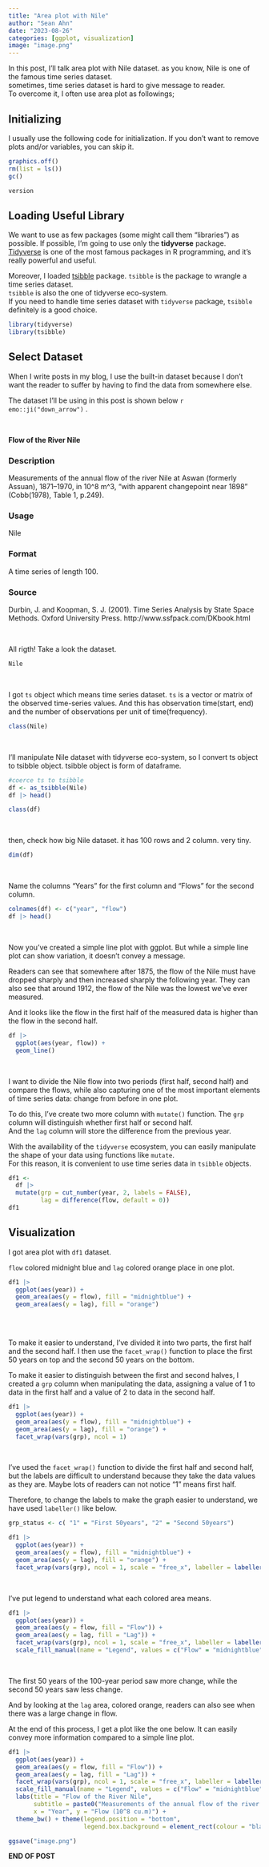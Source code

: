 ```yaml
---
title: "Area plot with Nile"
author: "Sean Ahn"
date: "2023-08-26"
categories: [ggplot, visualization]
image: "image.png"
---
```


In this post, I'll talk area plot with Nile dataset. as you know, Nile is one of the famous time series dataset.   
sometimes, time series dataset is hard to give message to reader.   
To overcome it, I often use area plot as followings;  

## Initializing

I usually use the following code for initialization. If you don't want to remove plots and/or variables, you can skip it.

```r
graphics.off()
rm(list = ls())
gc()

```

```r
version
```

## Loading Useful Library

We want to use as few packages (some might call them "libraries") as possible. If possible, I'm going to use only the **tidyverse** package. [Tidyverse](https://www.tidyverse.org) is one of the most famous packages in R programming, and it's really powerful and useful.

Moreover, I loaded [tsibble](https://tsibble.tidyverts.org) package. `tsibble` is the package to wrangle a time series dataset.   
`tsibble` is also the one of tidyverse eco-system.   
If you need to handle time series dataset with `tidyverse` package, `tsibble` definitely is a good choice.  

```r
library(tidyverse)
library(tsibble)

```

## Select Dataset

When I write posts in my blog, I use the built-in dataset because I don't want the reader to suffer by having to find the data from somewhere else.

The dataset I'll be using in this post is shown below `r emo::ji("down_arrow")` .

<br>

**Flow of the River Nile**

### Description

Measurements of the annual flow of the river Nile at Aswan (formerly Assuan), 1871–1970, in 10^8 m^3, “with apparent changepoint near 1898” (Cobb(1978), Table 1, p.249).

### Usage

Nile

### Format

A time series of length 100.

### Source

Durbin, J. and Koopman, S. J. (2001). Time Series Analysis by State Space Methods. Oxford University Press. http://www.ssfpack.com/DKbook.html

<br>

All rigth! Take a look the dataset.  

```r
Nile

```

<br>

I got `ts` object which means time series dataset. `ts` is a vector or matrix of the observed time-series values. And this has observation time(start, end) and the number of observations per unit of time(frequency).  

```r
class(Nile)

```

<br>

I'll manipulate Nile dataset with tidyverse eco-system, so I convert ts object to tsibble object. tsibble object is form of dataframe. 

```r
#coerce ts to tsibble
df <- as_tsibble(Nile)
df |> head()

```

```r
class(df)
```

<br>

then, check how big Nile dataset. it has 100 rows and 2 column. very tiny.  

```r
dim(df)
```

<br>

Name the columns "Years" for the first column and "Flows" for the second column.  

```r
colnames(df) <- c("year", "flow")
df |> head()
```

<br>

Now you've created a simple line plot with ggplot. But while a simple line plot can show variation, it doesn't convey a message.

Readers can see that somewhere after 1875, the flow of the Nile must have dropped sharply and then increased sharply the following year. They can also see that around 1912, the flow of the Nile was the lowest we've ever measured.

And it looks like the flow in the first half of the measured data is higher than the flow in the second half.

```r
df |> 
  ggplot(aes(year, flow)) +
  geom_line()
```

<br>

I want to divide the Nile flow into two periods (first half, second half) and compare the flows, while also capturing one of the most important elements of time series data: change from before in one plot.  

To do this, I've create two more column with `mutate()` function. The `grp` column will distinguish whether first half or second half.   
And the `lag` column will store the difference from the previous year.   

:::callout-note
With the availability of the `tidyverse` ecosystem, you can easily manipulate the shape of your data using functions like `mutate`.   
For this reason, it is convenient to use time series data in `tsibble` objects.
:::


```r
df1 <- 
  df |> 
  mutate(grp = cut_number(year, 2, labels = FALSE), 
         lag = difference(flow, default = 0))
df1
```

## Visualization  

I got area plot with `df1` dataset. 

`flow` colored midnight blue and `lag` colored orange place in one plot.  


```r
df1 |> 
  ggplot(aes(year)) +
  geom_area(aes(y = flow), fill = "midnightblue") +
  geom_area(aes(y = lag), fill = "orange")
  
```

<br>

To make it easier to understand, I've divided it into two parts, the first half and the second half. I then use the `facet_wrap()` function to place the first 50 years on top and the second 50 years on the bottom.

To make it easier to distinguish between the first and second halves, I created a `grp` column when manipulating the data, assigning a value of 1 to data in the first half and a value of 2 to data in the second half.

```r
df1 |> 
  ggplot(aes(year)) +
  geom_area(aes(y = flow), fill = "midnightblue") +
  geom_area(aes(y = lag), fill = "orange") +
  facet_wrap(vars(grp), ncol = 1)
```

<br>

I've used the `facet_wrap()` function to divide the first half and second half, but the labels are difficult to understand because they take the data values as they are.  Maybe lots of readers can not notice "1" means first half. 

Therefore, to change the labels to make the graph easier to understand, we have used `labeller()` like below.  

```r
grp_status <- c( "1" = "First 50years", "2" = "Second 50years")
```


```r
df1 |> 
  ggplot(aes(year)) +
  geom_area(aes(y = flow), fill = "midnightblue") +
  geom_area(aes(y = lag), fill = "orange") +
  facet_wrap(vars(grp), ncol = 1, scale = "free_x", labeller = labeller(grp = grp_status))
```

<br>

I've put legend to understand what each colored area means. 

```r
df1 |> 
  ggplot(aes(year)) +
  geom_area(aes(y = flow, fill = "Flow")) +
  geom_area(aes(y = lag, fill = "Lag")) +
  facet_wrap(vars(grp), ncol = 1, scale = "free_x", labeller = labeller(grp = grp_status)) +
  scale_fill_manual(name = "Legend", values = c("Flow" = "midnightblue", "Lag" = "orange"))

```

<br>

The first 50 years of the 100-year period saw more change, while the second 50 years saw less change.  

And by looking at the `lag` area, colored orange, readers can also see when there was a large change in flow.  

At the end of this process, I get a plot like the one below. It can easily convey more information compared to a simple line plot.

```r
df1 |> 
  ggplot(aes(year)) +
  geom_area(aes(y = flow, fill = "Flow")) +
  geom_area(aes(y = lag, fill = "Lag")) +
  facet_wrap(vars(grp), ncol = 1, scale = "free_x", labeller = labeller(grp = grp_status)) +
  scale_fill_manual(name = "Legend", values = c("Flow" = "midnightblue", "Lag" = "orange")) +
  labs(title = "Flow of the River Nile", 
       subtitle = paste0("Measurements of the annual flow of the river Nile at Aswan (formerly Assuan), 1871–1970,","\n" ,"in 10^8 m^3"),
       x = "Year", y = "Flow (10^8 cu.m)") +
  theme_bw() + theme(legend.position = "bottom", 
                     legend.box.background = element_rect(colour = "black"))

```

```r
ggsave("image.png")
```

<div class="right">
__END OF POST__
</div>